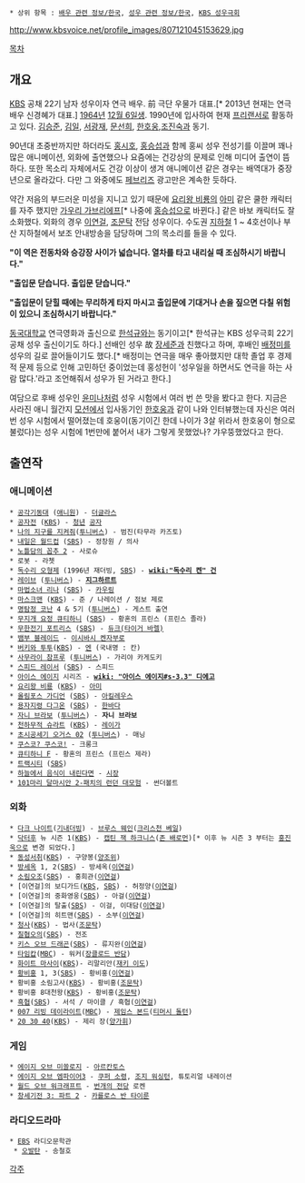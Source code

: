  * 상위 항목 : [[배우 관련 정보/한국]], [[성우 관련 정보/한국]], [[KBS 성우극회]]

http://www.kbsvoice.net/profile_images/807121045153629.jpg

[[목차]]

== 개요 ==
[[한국방송공사|KBS]] 공채 22기 남자 성우이자 연극 배우. 前 극단 우물가 대표.[* 2013년 현재는 연극 배우 신경혜가 대표.] [[1964년]] [[12월 6일]]생. 1990년에 입사하여 현재 [[프리랜서]]로 활동하고 있다. [[김승준]], [[김일(성우)|김일]], [[서광재]], [[문선희]], [[한호웅]],[[조진숙]]과 동기.

90년대 초중반까지만 하더라도 [[홍시호]], [[홍승섭]]과 함께 홍씨 성우 전성기를 이끌며 꽤나 많은 애니메이션, 외화에 출연했으나 요즘에는 건강상의 문제로 인해 미디어 출연이 뜸하다. 또한 목소리 자체에서도 건강 이상이 생겨 애니메이션 같은 경우는 배역대가 중장년으로 올라갔다. 다만 그 와중에도 [[페브리즈]] 광고만은 계속한 듯하다.

약간 저음의 부드러운 미성을 지니고 있기 때문에 [[요리왕 비룡]]의 [[아미]] 같은 쿨한 캐릭터를 자주 했지만 [[가우리 가브리에프]][* 나중에 [[홍승섭]]으로 바뀐다.] 같은 바보 캐릭터도 잘 소화했다. 외화의 경우 [[이연걸]], [[조문탁]] 전담 성우이다. 수도권 [[지하철]] 1 ~ 4호선이나 부산 지하철에서 보조 안내방송을 담당하며 그의 목소리를 들을 수 있다.

'''"이 역은 전동차와 승강장 사이가 넓습니다. 열차를 타고 내리실 때 조심하시기 바랍니다."'''

'''"출입문 닫습니다. 출입문 닫습니다."'''

'''"출입문이 닫힐 때에는 무리하게 타지 마시고 출입문에 기대거나 손을 짚으면 다칠 위험이 있으니 조심하시기 바랍니다."'''

[[동국대학교]] 연극영화과 출신으로 [[한석규]]와는 동기이고[* 한석규는 KBS 성우극회 22기 공채 성우 출신이기도 하다.] 선배인 성우 故 [[장세준]]과 친했다고 하며, 후배인 [[배정미]]를 성우의 길로 끌어들이기도 했다.[* 배정미는 연극을 매우 좋아했지만 대학 졸업 후 경제적 문제 등으로 인해 고민하던 중이었는데 홍성헌이 '성우일을 하면서도 연극을 하는 사람 많다.'라고 조언해줘서 성우가 된 거라고 한다.]

여담으로 후배 성우인 [[윤미나]]처럼 성우 시험에서 여러 번 쓴 맛을 봤다고 한다. 지금은 사라진 애니 월간지 [[모션]]에서 입사동기인 [[한호웅]]과 같이 나와 인터뷰했는데 자신은 여러번 성우 시험에서 떨어졌는데 호웅이(동기이긴 한데 나이가 3살 위라서 한호웅이 형으로 불렀다)는 성우 시험에 1번만에 붙어서 내가 그렇게 못했었나? 갸우뚱했었다고 한다.

== 출연작 ==
=== 애니메이션 ===
 * [[공각기동대]] ([[애니원]]) - [[토구사|더글라스]]
 * [[공자전]] ([[KBS]]) - [[청년]] [[공자]]
 * [[나의 지구를 지켜줘]]([[투니버스]]) - 범진(타무라 카즈토)
 * [[내일은 월드컵]] ([[SBS]]) - 정창원 / 의사
 * [[노틀담의 꼽추 2]] - 사로슈
 * 로봇 - 라쳇
 * [[독수리 오형제]] (1996년 재더빙, [[SBS]]) - '''[[wiki:"독수리 켄" 건]]'''
 * [[레이브]] ([[투니버스]]) - '''[[지그하르트]]'''
 * [[마법소녀 리나]] ([[SBS]]) - [[카우링]]
 * [[마스크맨]] ([[KBS]]) - 준 / 나레이션 / 점보 제로
 * [[명탐정 코난]] 4 & 5기 ([[투니버스]]) - 게스트 출연
 * [[무지개 요정 큐티하니]] ([[SBS]]) - 황혼의 프린스 (프린스 졸라)
 * [[무한전기 포트리스]] ([[SBS]]) - [[듀크(타이거 바렐)]]
 * [[뱀부 블레이드]] - [[이시바시 켄자부로]]
 * [[버키와 투투]]([[KBS]]) - [[엔]] (국내명 : 칸)
 * [[사무라이 참프루]] ([[투니버스]]) - 가리야 카게도키
 * [[스피드 레이서]] ([[SBS]]) - 스피드
 * [[아이스 에이지]] 시리즈 - '''[[wiki: "아이스 에이지#s-3.3" 디에고]]'''
 * [[요리왕 비룡]] ([[KBS]]) - [[아미]]
 * [[올림포스 가디언]] ([[SBS]]) - [[아킬레우스]]
 * [[용자지령 다그온]] ([[SBS]]) - [[히로세 카이|한바다]]
 * [[자니 브라보]] ([[투니버스]]) - '''자니 브라보'''
 * [[천하무적 슈라트]] ([[KBS]]) - [[레이가]]
 * [[초시공세기 오거스 02]] ([[투니버스]]) - 매닝
 * [[The Emperor's New Groove|쿠스코? 쿠스코!]] - 크롱크
 * [[큐티하니|큐티하니 F]] - 황혼의 프린스 (프린스 제라)
 * [[트랙시티]] ([[SBS]])
 * [[하늘에서 음식이 내린다면]] - [[시장]]
 * [[101마리 달마시안 2-패치의 런던 대모험]] - 썬더볼트

=== 외화 ===
 * [[다크 나이트(영화)|다크 나이트]]([[기내더빙]]) - [[브루스 웨인]]([[크리스천 베일]])
 * [[닥터후]] 뉴 시즌 1([[KBS]]) - [[캡틴 잭 하크니스]]([[존 배로먼]])[* 이후 뉴 시즌 3 부터는 [[홍진욱]]으로 변경 되었다.]
 * [[동성서취]]([[KBS]]) - 구양봉([[양조위]])
 * [[방세옥]] 1, 2([[SBS]]) - 방세옥([[이연걸]])
 * [[소림오조]]([[SBS]]) - 홍희관([[이연걸]])
 * [이연걸]의 보디가드([[KBS]], [[SBS]]) - 허정양([[이연걸]])
 * [이연걸]의 중화영웅([[SBS]]) - 아걸([[이연걸]])
 * [이연걸]의 탈출([[SBS]]) - 이걸, 이대담([[이연걸]])
 * [이연걸]의 히트맨([[SBS]]) - 소부([[이연걸]])
 * [[청사]]([[KBS]]) - 법사([[조문탁]])
 * [[칠협오의]]([[SBS]]) - 전조
 * [[키스 오브 드래곤]]([[SBS]]) - 류지완([[이연걸]])
 * [[타임캅]]([[MBC]]) - 워커([[장클로드 반담]])
 * [[화이트 마사이]]([[KBS]])- 리말리안([[재키 이도]])
 * [[황비홍]] 1, 3([[SBS]]) - 황비홍([[이연걸]])
 * 황비홍 소림고사([[KBS]]) - 황비홍([[조문탁]])
 * 황비홍 8대천왕([[KBS]]) - 황비홍([[조문탁]])
 * [[흑협]]([[SBS]]) - 서석 / 마이클 / 흑협([[이연걸]])
 * [[007 리빙 데이라이트]]([[MBC]]) - [[제임스 본드]]([[티머시 돌턴]])
 * [[20 30 40]]([[KBS]]) - 제리 장([[양가휘]])

=== 게임 ===
 * [[에이지 오브 미쏠로지]] - [[아르칸토스]]
 * [[에이지 오브 엠파이어3]] - [[쿠퍼 소령]], [[조지 워싱턴]], 튜토리얼 내레이션
 * [[월드 오브 워크래프트]] - [[번개의 전당]] 로켄
 * [[창세기전 3: 파트 2]] - [[카를로스 반 타이룬]]

=== 라디오드라마 ===
 * [[EBS]] 라디오문학관
  * [[오발탄]] - 송철호

[[각주]]
